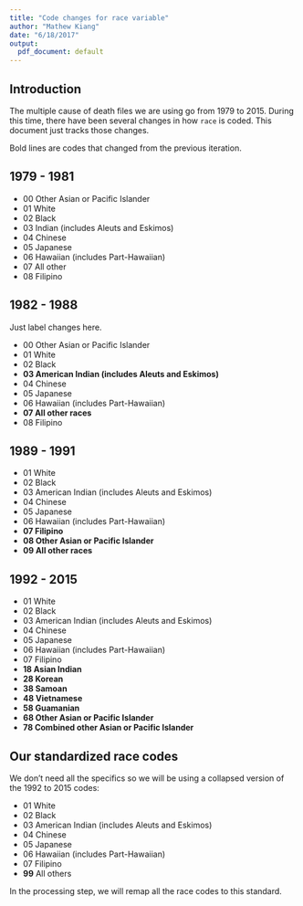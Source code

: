 ```yaml
---
title: "Code changes for race variable"
author: "Mathew Kiang"
date: "6/18/2017"
output:
  pdf_document: default
---
```


## Introduction
The multiple cause of death files we are using go from 1979 to 2015. During this time, there have been several changes in how `race` is coded. This document just tracks those changes.

Bold lines are codes that changed from the previous iteration.

## 1979 - 1981

- 00 Other Asian or Pacific Islander
- 01 White
- 02 Black
- 03 Indian (includes Aleuts and Eskimos) 
- 04 Chinese
- 05 Japanese
- 06 Hawaiian (includes Part-Hawaiian)
- 07 All other
- 08 Filipino

## 1982 - 1988
Just label changes here.

- 00 Other Asian or Pacific Islander
- 01 White
- 02 Black
- **03 American Indian (includes Aleuts and Eskimos)**
- 04 Chinese
- 05 Japanese
- 06 Hawaiian (includes Part-Hawaiian)
- **07 All other races**
- 08 Filipino

## 1989 - 1991

- 01 White
- 02 Black
- 03 American Indian (includes Aleuts and Eskimos) 
- 04 Chinese
- 05 Japanese
- 06 Hawaiian (includes Part-Hawaiian)
- **07 Filipino**
- **08 Other Asian or Pacific Islander**
- **09 All other races**

## 1992 - 2015

- 01 White
- 02 Black
- 03 American Indian (includes Aleuts and Eskimos)
- 04 Chinese
- 05 Japanese
- 06 Hawaiian (includes Part-Hawaiian)
- 07 Filipino
- **18 Asian Indian**
- **28 Korean**
- **38 Samoan**
- **48 Vietnamese**
- **58 Guamanian**
- **68 Other Asian or Pacific Islander**
- **78 Combined other Asian or Pacific Islander**

## Our standardized race codes
We don't need all the specifics so we will be using a collapsed version of the 1992 to 2015 codes:

- 01 White
- 02 Black
- 03 American Indian (includes Aleuts and Eskimos)
- 04 Chinese
- 05 Japanese
- 06 Hawaiian (includes Part-Hawaiian)
- 07 Filipino
- **99** All others

In the processing step, we will remap all the race codes to this standard.

